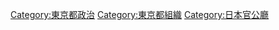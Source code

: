 [[Category:東京都政治|Category:東京都政治]]
[[Category:東京都組織|Category:東京都組織]]
[[Category:日本官公廳|Category:日本官公廳]]